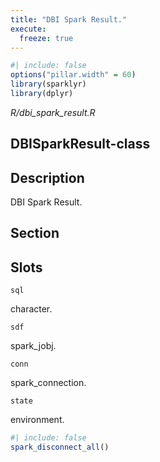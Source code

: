 ```yaml
---
title: "DBI Spark Result."
execute:
  freeze: true
---
```


```r
#| include: false
options("pillar.width" = 60)
library(sparklyr) 
library(dplyr)
```

*R/dbi_spark_result.R*

## DBISparkResult-class

## Description
 DBI Spark Result. 





## Section

## Slots

   

`sql`

character.

 

 

`sdf`

spark_jobj.

 

 

`conn`

spark_connection.

 

 

`state`

environment.

 






```r
#| include: false
spark_disconnect_all()
```
